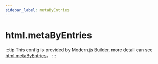 ```yaml
---
sidebar_label: metaByEntries
---
```


# html.metaByEntries

:::tip
This config is provided by Modern.js Builder, more detail can see [html.metaByEntries](https://modernjs.dev/builder/en/api/config-html.html#html-metabyentries)。
:::


<Main />
